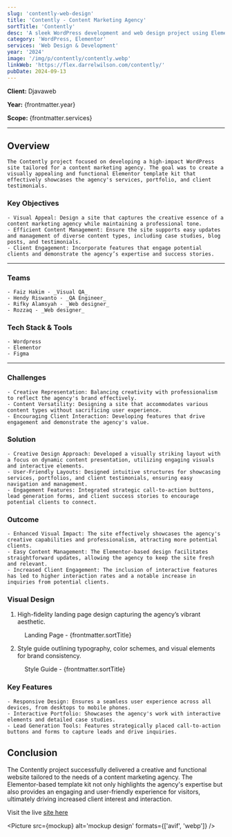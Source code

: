 ```yaml
---
slug: 'contently-web-design'
title: 'Contently - Content Marketing Agency'
sortTitle: 'Contently'
desc: 'A sleek WordPress development and web design project using Elementor, crafted for a content marketing agency.'
category: 'WordPress, Elementor'
services: 'Web Design & Development'
year: '2024'
image: '/img/p/contently/contently.webp'
linkWeb: 'https://flex.darrelwilson.com/contently/'
pubDate: 2024-09-13
---
```



**Client:** Djavaweb

**Year:** {frontmatter.year}

**Scope:** {frontmatter.services}

---

## Overview

    The Contently project focused on developing a high-impact WordPress site tailored for a content marketing agency. The goal was to create a visually appealing and functional Elementor template kit that effectively showcases the agency's services, portfolio, and client testimonials.

### Key Objectives

    - Visual Appeal: Design a site that captures the creative essence of a content marketing agency while maintaining a professional tone.
    - Efficient Content Management: Ensure the site supports easy updates and management of diverse content types, including case studies, blog posts, and testimonials.
    - Client Engagement: Incorporate features that engage potential clients and demonstrate the agency’s expertise and success stories.

---

### Teams

    - Faiz Hakim - _Visual QA_
    - Hendy Riswanto - _QA Engineer_
    - Rifky Alamsyah - _Web designer_
    - Rozzaq - _Web designer_

### Tech Stack & Tools

    - Wordpress
    - Elementor
    - Figma

---

### Challenges

    - Creative Representation: Balancing creativity with professionalism to reflect the agency's brand effectively.
    - Content Versatility: Designing a site that accommodates various content types without sacrificing user experience.
    - Encouraging Client Interaction: Developing features that drive engagement and demonstrate the agency's value.

### Solution

    - Creative Design Approach: Developed a visually striking layout with a focus on dynamic content presentation, utilizing engaging visuals and interactive elements.
    - User-Friendly Layouts: Designed intuitive structures for showcasing services, portfolios, and client testimonials, ensuring easy navigation and management.
    - Engagement Features: Integrated strategic call-to-action buttons, lead generation forms, and client success stories to encourage potential clients to connect.

### Outcome

    - Enhanced Visual Impact: The site effectively showcases the agency's creative capabilities and professionalism, attracting more potential clients.
    - Easy Content Management: The Elementor-based design facilitates straightforward updates, allowing the agency to keep the site fresh and relevant.
    - Increased Client Engagement: The inclusion of interactive features has led to higher interaction rates and a notable increase in inquiries from potential clients.

### Visual Design

1. High-fidelity landing page design capturing the agency’s vibrant aesthetic.

<figure>
  <Picture
    src={landingPage}
    alt='high fidelity design'
    formats={['avif', 'webp']}
  />
  <figcaption class='text-center'>
    Landing Page - {frontmatter.sortTitle}
  </figcaption>
</figure>

2. Style guide outlining typography, color schemes, and visual elements for brand consistency.

<figure>
  <Picture
    src={styleGuide}
    alt='high fidelity design'
    formats={['avif', 'webp']}
  />
  <figcaption class='text-center'>
    Style Guide - {frontmatter.sortTitle}
  </figcaption>
</figure>

### Key Features

    - Responsive Design: Ensures a seamless user experience across all devices, from desktops to mobile phones.
    - Interactive Portfolio: Showcases the agency's work with interactive elements and detailed case studies.
    - Lead Generation Tools: Features strategically placed call-to-action buttons and forms to capture leads and drive inquiries.

## Conclusion

The Contently project successfully delivered a creative and functional website tailored to the needs of a content marketing agency. The Elementor-based template kit not only highlights the agency's expertise but also provides an engaging and user-friendly experience for visitors, ultimately driving increased client interest and interaction.

Visit the live <a href={frontmatter.linkWeb} target='_blank'>site here</a>

<Picture src={mockup} alt='mockup design' formats={['avif', 'webp']} />
